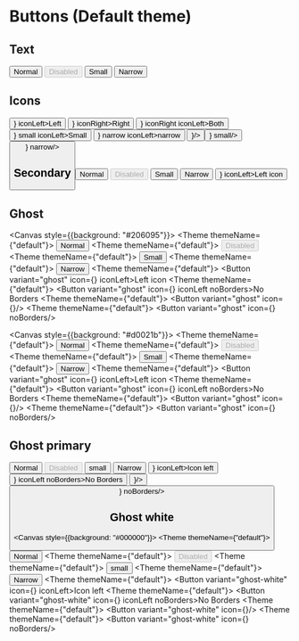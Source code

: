 

<Meta title="Themed components/Default/Buttons" component={Button} />

# Buttons (Default theme)

## Text
<Canvas>
  <Story name="Primary">
    <Theme themeName={"default"}>
      <Button>Normal</Button>
    </Theme>
  </Story>
  <Story name="Primary disabled">
    <Theme themeName={"default"}>
      <Button disabled>Disabled</Button>
    </Theme>
  </Story>
  <Story name="Primary small">
    <Theme themeName={"default"}>
      <Button small>Small</Button>
    </Theme>
  </Story>
  <Story name="Primary narrow">
    <Theme themeName={"default"}>
      <Button narrow>Narrow</Button>
    </Theme>
  </Story>
</Canvas>

## Icons
<Canvas>
  <Story name="Primary icon left">
    <Theme themeName={"default"}>
      <Button icon={<Icon/>} iconLeft>Left</Button>
    </Theme>
  </Story>
  <Story name="Primary icon right">
    <Theme themeName={"default"}>
      <Button icon={<Icon/>} iconRight>Right</Button>
    </Theme>
  </Story>
  <Story name="Primary icon left right">
    <Theme themeName={"default"}>
      <Button icon={<Icon/>} iconRight iconLeft>Both</Button>
    </Theme>
  </Story>
  <Story name="Primary icon left small">
    <Theme themeName={"default"}>
      <Button icon={<Icon/>} small iconLeft>Small</Button>
    </Theme>
  </Story>
  <Story name="Primary icon left narrow">
    <Theme themeName={"default"}>
      <Button icon={<Icon/>} narrow iconLeft>narrow</Button>
    </Theme>
  </Story>
  <Story name="Primary icon only">
    <Theme themeName={"default"}>
      <Button icon={<Icon/>}/>
    </Theme>
  </Story>
  <Story name="Primary icon only small">
    <Theme themeName={"default"}>
      <Button icon={<Icon/>} small/>
    </Theme>
  </Story>
  <Story name="Primary icon only narrow">
    <Theme themeName={"default"}>
      <Button icon={<Icon/>} narrow/>
    </Theme>
  </Story>
</Canvas>

## Secondary
<Canvas>
  <Story name="Secondary">
    <Theme themeName={"default"}>
      <Button variant="secondary">Normal</Button>
    </Theme>
  </Story> 
  <Story name="Secondary disabled">
    <Theme themeName={"default"}>
      <Button variant="secondary" disabled>Disabled</Button>
    </Theme>
  </Story>
  <Story name="Secondary small">
    <Theme themeName={"default"}>
      <Button variant="secondary" small>Small</Button>
    </Theme>
  </Story>
  <Story name="Secondary narrow">
    <Theme themeName={"default"}>
      <Button variant="secondary" narrow>Narrow</Button>
    </Theme>
  </Story>
  <Story name="Secondary icon left">
    <Theme themeName={"default"}>
      <Button variant="secondary" icon={<Icon/>} iconLeft>Left icon</Button>
    </Theme>
  </Story>
</Canvas>

## Ghost
<Canvas style={{background: "#206095"}}>
  <Story name="Ghost">
    <Theme themeName={"default"}>
      <Button variant="ghost">Normal</Button>
    </Theme>
  </Story> 
  <Story name="Ghost disabled">
    <Theme themeName={"default"}>
      <Button variant="ghost" disabled>Disabled</Button>
    </Theme>
  </Story>
  <Story name="Ghost small">
    <Theme themeName={"default"}>
      <Button variant="ghost" small>Small</Button>
    </Theme>
  </Story>
  <Story name="Ghost narrow">
    <Theme themeName={"default"}>
      <Button variant="ghost" narrow>Narrow</Button>
    </Theme>
  </Story>
  <Story name="Ghost icon left">
    <Theme themeName={"default"}>
      <Button variant="ghost"  icon={<Icon/>} iconLeft>Left icon</Button>
    </Theme>
  </Story>
  <Story name="Ghost icon noBorder">
    <Theme themeName={"default"}>
      <Button variant="ghost" icon={<Icon/>} iconLeft noBorders>No Borders</Button>
    </Theme>
  </Story>
  <Story name="Ghost icon only">
    <Theme themeName={"default"}>
      <Button variant="ghost" icon={<Icon/>}/>
    </Theme>
  </Story>
  <Story name="Ghost icon only no borders">
    <Theme themeName={"default"}>
      <Button variant="ghost" icon={<Icon/>} noBorders/>
    </Theme>
  </Story>
</Canvas>

<Canvas style={{background: "#d0021b"}}>
  <Story name="Ghost-alt">
    <Theme themeName={"default"}>
      <Button variant="ghost">Normal</Button>
    </Theme>
  </Story> 
  <Story name="Ghost-alt disabled">
    <Theme themeName={"default"}>
      <Button variant="ghost" disabled>Disabled</Button>
    </Theme>
  </Story>
  <Story name="Ghost-alt small">
    <Theme themeName={"default"}>
      <Button variant="ghost" small>Small</Button>
    </Theme>
  </Story>
  <Story name="Ghost-alt narrow">
    <Theme themeName={"default"}>
      <Button variant="ghost" narrow>Narrow</Button>
    </Theme>
  </Story>
  <Story name="Ghost-alt icon left">
    <Theme themeName={"default"}>
      <Button variant="ghost"  icon={<Icon/>} iconLeft>Left icon</Button>
    </Theme>
  </Story>
  <Story name="Ghost-alt icon noBorder">
    <Theme themeName={"default"}>
      <Button variant="ghost" icon={<Icon/>} iconLeft noBorders>No Borders</Button>
    </Theme>
  </Story>
  <Story name="Ghost-alt icon only">
    <Theme themeName={"default"}>
      <Button variant="ghost" icon={<Icon/>}/>
    </Theme>
  </Story>
  <Story name="Ghost-alt icon only no borders">
    <Theme themeName={"default"}>
      <Button variant="ghost" icon={<Icon/>} noBorders/>
    </Theme>
  </Story>
</Canvas>

## Ghost primary
<Canvas>
  <Story name="Ghost primary">
    <Theme themeName={"default"}>
      <Button variant="ghost-primary">Normal</Button>
    </Theme>
  </Story> 
  <Story name="Ghost primary disabled">
    <Theme themeName={"default"}>
      <Button variant="ghost-primary" disabled>Disabled</Button>
    </Theme>
  </Story>
  <Story name="Ghost primary small">
    <Theme themeName={"default"}>
      <Button variant="ghost-primary" small>small</Button>
    </Theme>
  </Story>
  <Story name="Ghost primary narrow">
    <Theme themeName={"default"}>
      <Button variant="ghost-primary" narrow>Narrow</Button>
    </Theme>
  </Story>
  <Story name="Ghost primary icon left">
    <Theme themeName={"default"}>
      <Button variant="ghost-primary" icon={<Icon/>} iconLeft>Icon left</Button>
    </Theme>
  </Story>
  <Story name="Ghost primary icon noBorder">
    <Theme themeName={"default"}>
      <Button variant="ghost-primary" icon={<Icon/>} iconLeft noBorders>No Borders</Button>
    </Theme>
  </Story>
  <Story name="Ghost primary icon only">
    <Theme themeName={"default"}>
      <Button variant="ghost-primary" icon={<Icon/>}/>
    </Theme>
  </Story>
  <Story name="Ghost primary icon only no borders">
    <Theme themeName={"default"}>
      <Button variant="ghost-primary" icon={<Icon/>} noBorders/>
    </Theme>
  </Story>
</Canvas>

## Ghost white
<Canvas style={{background: "#000000"}}>
  <Story name="Ghost white">
    <Theme themeName={"default"}>
      <Button variant="ghost-white">Normal</Button>
    </Theme>
  </Story> 
  <Story name="Ghost white disabled">
    <Theme themeName={"default"}>
      <Button variant="ghost-white" disabled>Disabled</Button>
    </Theme>
  </Story>
  <Story name="Ghost white small">
    <Theme themeName={"default"}>
      <Button variant="ghost-white" small>small</Button>
    </Theme>
  </Story>
  <Story name="Ghost white narrow">
    <Theme themeName={"default"}>
      <Button variant="ghost-white" narrow>Narrow</Button>
    </Theme>
  </Story>
  <Story name="Ghost white icon left">
    <Theme themeName={"default"}>
      <Button variant="ghost-white" icon={<Icon/>} iconLeft>Icon left</Button>
    </Theme>
  </Story>
  <Story name="Ghost white icon noBorder">
    <Theme themeName={"default"}>
      <Button variant="ghost-white" icon={<Icon/>} iconLeft noBorders>No Borders</Button>
    </Theme>
  </Story>
  <Story name="Ghost white icon only">
    <Theme themeName={"default"}>
      <Button variant="ghost-white" icon={<Icon/>}/>
    </Theme>
  </Story>
  <Story name="Ghost white icon only no borders">
    <Theme themeName={"default"}>
      <Button variant="ghost-white" icon={<Icon/>} noBorders/>
    </Theme>
  </Story>
</Canvas>


